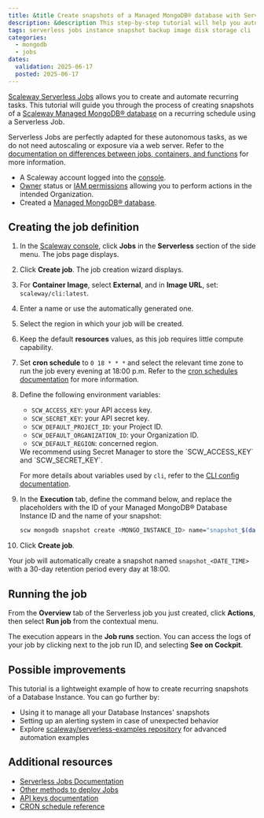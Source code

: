 ```yaml
---
title: &title Create snapshots of a Managed MongoDB® database with Serverless Jobs and the Scaleway CLI
description: &description This step-by-step tutorial will help you automate the creation of snapshots of your MongoDB using Serverless Jobs and the Scaleway CLI
tags: serverless jobs instance snapshot backup image disk storage cli
categories:
  - mongodb
  - jobs
dates:
  validation: 2025-06-17
  posted: 2025-06-17
---
```


[Scaleway Serverless Jobs](/serverless-jobs/quickstart/) allows you to create and automate recurring tasks. This tutorial will guide you through the process of creating snapshots of a [Scaleway Managed MongoDB® database](/managed-mongodb-databases/quickstart/) on a recurring schedule using a Serverless Job.

Serverless Jobs are perfectly adapted for these autonomous tasks, as we do not need autoscaling or exposure via a web server. Refer to the [documentation on differences between jobs, containers, and functions](/serverless-jobs/reference-content/difference-jobs-functions-containers/) for more information.

<Requirements />

- A Scaleway account logged into the [console](https://console.scaleway.com).
- [Owner](/iam/concepts/#owner) status or [IAM permissions](/iam/concepts/#permission) allowing you to perform actions in the intended Organization.
- Created a [Managed MongoDB® database](/managed-mongodb-databases/how-to/create-a-database-instance/).

## Creating the job definition

1. In the [Scaleway console](https://console.scaleway.com), click **Jobs** in the **Serverless** section of the side menu. The jobs page displays.

2. Click **Create job**. The job creation wizard displays.

3. For **Container Image**, select **External**, and in **Image URL**, set: `scaleway/cli:latest`.

4. Enter a name or use the automatically generated one.

5. Select the region in which your job will be created.

6. Keep the default **resources** values, as this job requires little compute capability.

7. Set **cron schedule** to `0 18 * * *` and select the relevant time zone to run the job every evening at 18:00 p.m. Refer to the [cron schedules documentation](/serverless-jobs/reference-content/cron-schedules/) for more information.

8. Define the following environment variables:
    - `SCW_ACCESS_KEY`: your API access key.
    - `SCW_SECRET_KEY`: your API secret key.
    - `SCW_DEFAULT_PROJECT_ID`: your Project ID.
    - `SCW_DEFAULT_ORGANIZATION_ID`: your Organization ID.
    - `SCW_DEFAULT_REGION`: concerned region.

    <Message type="note">
        We recommend using Secret Manager to store the `SCW_ACCESS_KEY` and `SCW_SECRET_KEY`.
    </Message>

    For more details about variables used by `cli`, refer to the [CLI config documentation](https://github.com/scaleway/scaleway-cli/blob/master/docs/commands/config.md).

9. In the **Execution** tab, define the command below, and replace the placeholders with the ID of your Managed MongoDB® Database Instance ID and the name of your snapshot: 
    ```sh
    scw mongodb snapshot create <MONGO_INSTANCE_ID> name="snapshot_$(date +%Y%m%d_%H%M%S)" expires-at=30d
    ```

10. Click **Create job**.

Your job will automatically create a snapshot named `snapshot_<DATE_TIME>` with a 30-day retention period every day at 18:00. 

## Running the job

From the **Overview** tab of the Serverless job you just created, click **Actions**, then select **Run job** from the contextual menu.

The execution appears in the **Job runs** section. You can access the logs of your job by clicking <Icon name="more" /> next to the job run ID, and selecting **See on Cockpit**.

## Possible improvements

This tutorial is a lightweight example of how to create recurring snapshots of a Database Instance. You can go further by:
- Using it to manage all your Database Instances' snapshots
- Setting up an alerting system in case of unexpected behavior
- Explore [scaleway/serverless-examples repository](https://github.com/scaleway/serverless-examples) for advanced automation examples

## Additional resources

- [Serverless Jobs Documentation](/serverless-jobs/how-to/create-job/)
- [Other methods to deploy Jobs](/serverless-jobs/reference-content/deploy-job/)
- [API keys documentation](/iam/how-to/create-api-keys/)
- [CRON schedule reference](/serverless-jobs/reference-content/cron-schedules/)
